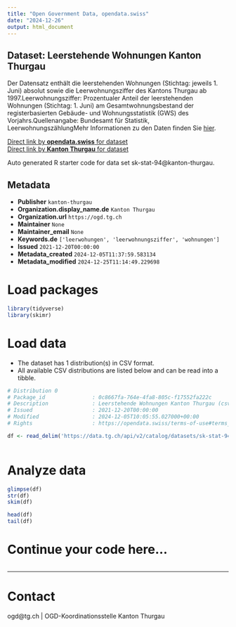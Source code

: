 ```yaml
---
title: "Open Government Data, opendata.swiss"
date: "2024-12-26"
output: html_document
---
```


## Dataset: Leerstehende Wohnungen Kanton Thurgau

Der Datensatz enthält die leerstehenden Wohnungen (Stichtag: jeweils 1. Juni) absolut sowie die Leerwohnungsziffer des Kantons Thurgau ab 1997.Leerwohnungsziffer: Prozentualer Anteil der leerstehenden Wohnungen (Stichtag: 1. Juni) am Gesamtwohnungsbestand der registerbasierten Gebäude- und Wohnungsstatistik (GWS) des Vorjahrs.Quellenangabe: Bundesamt für Statistik, LeerwohnungszählungMehr Informationen zu den Daten finden Sie [hier](https://www.bfs.admin.ch/bfs/de/home/statistiken/bau-wohnungswesen/bautaetigkeit.assetdetail.16964169.html).

[Direct link by **opendata.swiss** for dataset](https://opendata.swiss/de/dataset/leerstehende-wohnungen-kanton-thurgau)<br>
[Direct link by **Kanton Thurgau** for dataset](https://data.tg.ch/explore/dataset/sk-stat-94/)

Auto generated R starter code for data set sk-stat-94@kanton-thurgau.

## Metadata

- **Publisher** `kanton-thurgau`
- **Organization.display_name.de** `Kanton Thurgau`
- **Organization.url** `https://ogd.tg.ch`
- **Maintainer** `None`
- **Maintainer_email** `None`
- **Keywords.de** `['leerwohungen', 'leerwohnungsziffer', 'wohnungen']`
- **Issued** `2021-12-20T00:00:00`
- **Metadata_created** `2024-12-05T11:37:59.583134`
- **Metadata_modified** `2024-12-25T11:14:49.229698`


# Load packages

```r

library(tidyverse)
library(skimr)

```

# Load data

-   The dataset has 1 distribution(s) in CSV format.
-   All available CSV distributions are listed below and can be read into a tibble.

```r

# Distribution 0
# Package_id               : 0c8667fa-764e-4fa8-805c-f17552fa222c
# Description              : Leerstehende Wohnungen Kanton Thurgau (csv)
# Issued                   : 2021-12-20T00:00:00
# Modified                 : 2024-12-05T10:05:55.027000+00:00
# Rights                   : https://opendata.swiss/terms-of-use#terms_by

df <- read_delim('https://data.tg.ch/api/v2/catalog/datasets/sk-stat-94/exports/csv?use_labels=true')



```

# Analyze data

```r

glimpse(df)
str(df)
skim(df)

head(df)
tail(df)

```

# Continue your code here...

```r

```

------------------------------------------------------------------------

# Contact

ogd@tg.ch | OGD-Koordinationsstelle Kanton Thurgau
